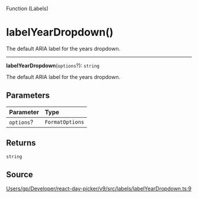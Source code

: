 <SectionTitle>Function (Labels)</SectionTitle>

# labelYearDropdown()

<Description>
The default ARIA label for the years dropdown.
</Description>

---

<a id="undefined" name="undefined"></a>

<SignatureMemberIdentifier>**labelYearDropdown**(`options`?): `string`</SignatureMemberIdentifier>

The default ARIA label for the years dropdown.

## Parameters

| Parameter | Type |
| :------ | :------ |
| `options`? | `FormatOptions` |

## Returns

`string`

## Source

[Users/gp/Developer/react-day-picker/v9/src/labels/labelYearDropdown.ts:9](https://github.com/gpbl/react-day-picker/blob/b97c86295/src/labels/labelYearDropdown.ts#L9)
